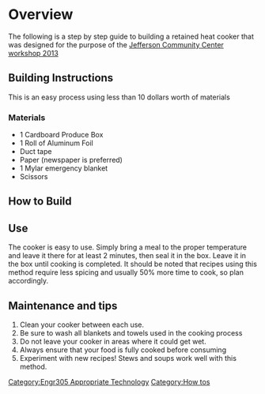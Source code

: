 =Overview=

The following is a step by step guide to building a retained heat cooker that was designed for the purpose of the [[Jefferson Community Center workshop 2013]]

==Building Instructions==
This is an easy process using less than 10 dollars worth of materials 

===Materials===

*1 Cardboard Produce Box 
*1 Roll of Aluminum Foil
*Duct tape
*Paper (newspaper is preferred)
*1 Mylar emergency blanket
*Scissors


==How to Build==
{{How to
| title=Building your own retained heat cooker
| size=180
| Image:Step 1-jtl.jpg | Figure 1: Cardboard box is lined with paper
|1| Line the main box with paper

| Image:Step 2jtl.jpg | Figure 2: be sure to allow the foil to drape over sides of box
|2| Line the cardboard box with aluminum foil  

| Image:Step3jtl.jpg| Figure 3: Mylar Blanket
|3| Line the Box with a Mylar emergency blanket, be sure to reduce the number of air pockets. 

| Image:Final productjtl.jpg | Figure 4: the final cooker
|4| Repeat steps 1 and 2 with the lid of the box

| Image:Final productjtl.jpg | Figure 5: You're Done!
|5| The cooker is now complete! For use just place some blankets and towels inside, and seal a cooking pot in the cooker.


}}

==Use==

The cooker is easy to use. Simply bring a meal to the proper temperature and leave it there for at least 2 minutes, then seal it in the box. Leave it in the box until cooking is completed. It should be noted that recipes using this method require less spicing and usually 50% more time to cook, so plan accordingly.

== Maintenance and tips==

#Clean your cooker between each use.
#Be sure to wash all blankets and towels used in the cooking process
#Do not leave your cooker in areas where it could get wet.
#Always ensure that your food is fully cooked before consuming
#Experiment with new recipes! Stews and soups work well with this method.


[[Category:Engr305 Appropriate Technology]]
[[Category:How tos]]